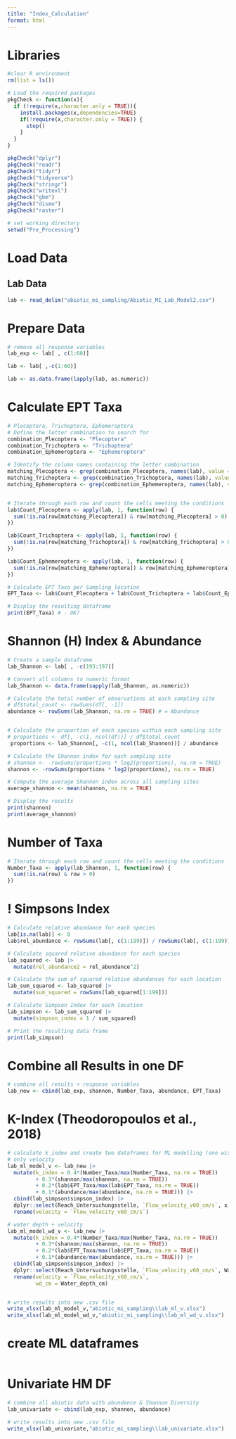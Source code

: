 ```yaml
---
title: "Index_Calculation"
format: html
---
```


# Libraries 
```r
#clear R environment 
rm(list = ls())

# Load the required packages
pkgCheck <- function(x){ 
  if (!require(x,character.only = TRUE)){
    install.packages(x,dependencies=TRUE)
    if(!require(x,character.only = TRUE)) {
      stop()
    }
  }
}

pkgCheck("dplyr")
pkgCheck("readr")
pkgCheck("tidyr")
pkgCheck("tidyverse")
pkgCheck("stringr")
pkgCheck("writexl")
pkgCheck("gbm")
pkgCheck("dismo")
pkgCheck("raster")

# set working directory 
setwd("Pre_Processing")
```

# Load Data
## Lab Data
```r
lab <- read_delim("abiotic_mi_sampling/Abiotic_MI_Lab_Model2.csv")
```

# Prepare Data 
```r
# remove all response variables
lab_exp <- lab[ , c(1:60)]

lab <- lab[ ,-c(1:60)]

lab <- as.data.frame(lapply(lab, as.numeric))
```

# Calculate EPT Taxa 
```r
# Plecoptera, Trichoptera, Ephemeroptera
# Define the letter combination to search for
combination_Plecoptera <- "Plecoptera"
combination_Trichoptera <- "Trichoptera"
combination_Ephemeroptera <- "Ephemeroptera"

# Identify the column names containing the letter combination
matching_Plecoptera <- grep(combination_Plecoptera, names(lab), value = TRUE)
matching_Trichoptera <- grep(combination_Trichoptera, names(lab), value = TRUE)
matching_Ephemeroptera <- grep(combination_Ephemeroptera, names(lab), value = TRUE)


# Iterate through each row and count the cells meeting the conditions
lab$Count_Plecoptera <- apply(lab, 1, function(row) {
  sum(!is.na(row[matching_Plecoptera]) & row[matching_Plecoptera] > 0)
})

lab$Count_Trichoptera <- apply(lab, 1, function(row) {
  sum(!is.na(row[matching_Trichoptera]) & row[matching_Trichoptera] > 0)
})

lab$Count_Ephemeroptera <- apply(lab, 1, function(row) {
  sum(!is.na(row[matching_Ephemeroptera]) & row[matching_Ephemeroptera] > 0)
})

# Calculate EPT Taxa per Sampling_location 
EPT_Taxa <- lab$Count_Plecoptera + lab$Count_Trichoptera + lab$Count_Ephemeroptera

# Display the resulting dataframe
print(EPT_Taxa) # - OK?
```

# Shannon (H) Index & Abundance
```r
# Create a sample dataframe
lab_Shannon <- lab[ , -c(193:197)]

# Convert all columns to numeric format
lab_Shannon <- data.frame(sapply(lab_Shannon, as.numeric))

# Calculate the total number of observations at each sampling site
# df$total_count <- rowSums(df[, -1])
abundance <- rowSums(lab_Shannon, na.rm = TRUE) # = Abundance


# Calculate the proportion of each species within each sampling site
# proportions <- df[, -c(1, ncol(df))] / df$total_count
 proportions <- lab_Shannon[, -c(1, ncol(lab_Shannon))] / abundance

# Calculate the Shannon index for each sampling site
# shannon <- -rowSums(proportions * log2(proportions), na.rm = TRUE)
shannon <- -rowSums(proportions * log2(proportions), na.rm = TRUE)

# Compute the average Shannon index across all sampling sites
average_shannon <- mean(shannon, na.rm = TRUE)

# Display the results
print(shannon)
print(average_shannon)
```

# Number of Taxa 
```r
# Iterate through each row and count the cells meeting the conditions
Number_Taxa <- apply(lab_Shannon, 1, function(row) {
  sum(!is.na(row) & row > 0)
})
```

# ! Simpsons Index 
```r
# Calculate relative abundance for each species
lab[is.na(lab)] <- 0
lab$rel_abundance <- rowSums(lab[, c(1:199)]) / rowSums(lab[, c(1:199)], na.rm = TRUE)

# Calculate squared relative abundance for each species
lab_squared <- lab |>
  mutate(rel_abundance2 = rel_abundance^2)

# Calculate the sum of squared relative abundances for each location
lab_sum_squared <- lab_squared |>
  mutate(sum_squared = rowSums(lab_squared[1:199]))

# Calculate Simpson Index for each location
lab_simpson <- lab_sum_squared |>
  mutate(simpson_index = 1 / sum_squared)

# Print the resulting data frame
print(lab_simpson)
```

# Combine all Results in one DF
```r
# combine all results + response variables 
lab_new <- cbind(lab_exp, shannon, Number_Taxa, abundance, EPT_Taxa)
```

# K-Index (Theodoropoulos et al., 2018)
```r
# calculate k_index and create two dataframes for ML modelling (one with velocity, one with water depth and velocity as environmental explanatory variable)
# only velocity
lab_ml_model_v <- lab_new |>
  mutate(k_index = 0.4*(Number_Taxa/max(Number_Taxa, na.rm = TRUE))
         + 0.3*(shannon/max(shannon, na.rm = TRUE))
         + 0.2*(lab$EPT_Taxa/max(lab$EPT_Taxa, na.rm = TRUE))
         + 0.1*(abundance/max(abundance, na.rm = TRUE))) |>
  cbind(lab_simpson$simpson_index) |>
  dplyr::select(Reach_Untersuchungsstelle, `Flow_velocity_v60_cm/s`, x, y, shannon, abundance, k_index) |>
  rename(velocity = `Flow_velocity_v60_cm/s`)

# water depth + velocity
lab_ml_model_wd_v <- lab_new |>
  mutate(k_index = 0.4*(Number_Taxa/max(Number_Taxa, na.rm = TRUE))
         + 0.3*(shannon/max(shannon, na.rm = TRUE))
         + 0.2*(lab$EPT_Taxa/max(lab$EPT_Taxa, na.rm = TRUE))
         + 0.1*(abundance/max(abundance, na.rm = TRUE))) |>
  cbind(lab_simpson$simpson_index) |>
  dplyr::select(Reach_Untersuchungsstelle, `Flow_velocity_v60_cm/s`, Water_depth_cm, x, y, shannon, abundance, k_index) |>
  rename(velocity = `Flow_velocity_v60_cm/s`,
         wd_cm = Water_depth_cm)


# write results into new .csv file 
write_xlsx(lab_ml_model_v,"abiotic_mi_sampling\\lab_ml_v.xlsx") 
write_xlsx(lab_ml_model_wd_v,"abiotic_mi_sampling\\lab_ml_wd_v.xlsx") 
```

# create ML dataframes
```r

```

# Univariate HM DF
```r
# combine all abiotic data with abundance & Shannon Diversity 
lab_univariate <- cbind(lab_exp, shannon, abundance)

# write results into new .csv file 
write_xlsx(lab_univariate,"abiotic_mi_sampling\\lab_univariate.xlsx") 
```


